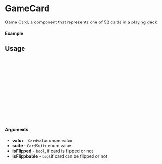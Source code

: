 
<Meta of={GameCard} title="GameCard" />

# GameCard

Game Card, a component that represents one of 52 cards in a playing deck

#### Example

<Canvas of={GameCard.AceOfSpades} />

## Usage

```ts
import {GameCard, CardValue, CardSuite} from "tia-ui";

const Example = () => {
  return (
      <GameCard
        value={CardValue.Ace}
        suite=(CardSuite.Spades)
        isFlipped=(false)
        isFlippbable=(true)
      />
  );
};

export default Example;
```

#### Arguments

- **value** - `CardValue` enum value
- **suite** - `CardSuite` enum value
- **isFlipped** - `bool`, if card is flipped or not
- **isFlippbable** - `bool`if card can be flipped or not
